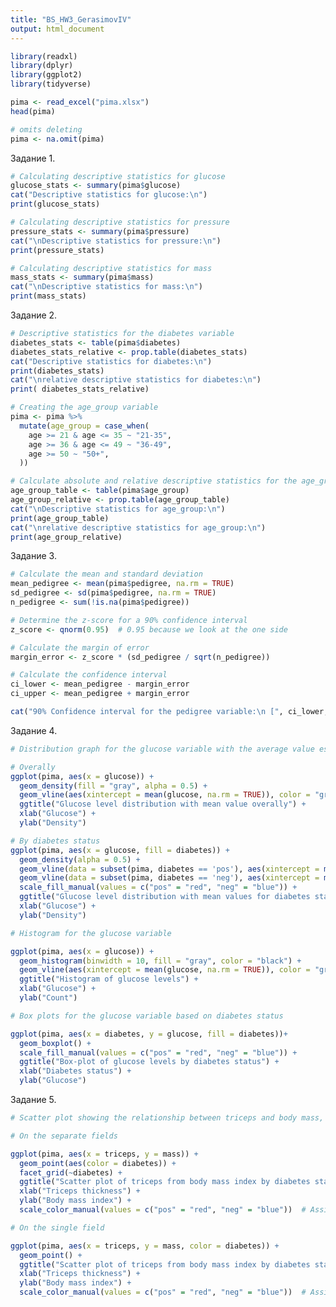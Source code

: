 ---
title: "BS_HW3_GerasimovIV"
output: html_document
---


```{r load_libraries, include=TRUE}

library(readxl)
library(dplyr)
library(ggplot2)
library(tidyverse)
```

```{r load, include=TRUE}
pima <- read_excel("pima.xlsx")
head(pima)
```
```{r omits_deleting, include=TRUE}
# omits deleting
pima <- na.omit(pima)
```

Задание 1.

```{r description_statistics, include=TRUE}

# Calculating descriptive statistics for glucose
glucose_stats <- summary(pima$glucose)
cat("Descriptive statistics for glucose:\n")
print(glucose_stats)

# Calculating descriptive statistics for pressure
pressure_stats <- summary(pima$pressure)
cat("\nDescriptive statistics for pressure:\n")
print(pressure_stats)

# Calculating descriptive statistics for mass
mass_stats <- summary(pima$mass)
cat("\nDescriptive statistics for mass:\n")
print(mass_stats)
```

Задание 2.
```{r description_statistics_in_diabets, include=TRUE}

# Descriptive statistics for the diabetes variable
diabetes_stats <- table(pima$diabetes)
diabetes_stats_relative <- prop.table(diabetes_stats)
cat("Descriptive statistics for diabetes:\n")
print(diabetes_stats)
cat("\nrelative descriptive statistics for diabetes:\n")
print( diabetes_stats_relative)

```
```{r description_statistics_in_age_groups, include=TRUE}

# Creating the age_group variable
pima <- pima %>%
  mutate(age_group = case_when(
    age >= 21 & age <= 35 ~ "21-35",
    age >= 36 & age <= 49 ~ "36-49",
    age >= 50 ~ "50+",
  ))

# Calculate absolute and relative descriptive statistics for the age_group variable
age_group_table <- table(pima$age_group)
age_group_relative <- prop.table(age_group_table)
cat("\nDescriptive statistics for age_group:\n")
print(age_group_table)
cat("\nrelative descriptive statistics for age_group:\n")
print(age_group_relative)
```
Задание 3.

```{r pedigree_confidence_interval, include=TRUE}

# Calculate the mean and standard deviation
mean_pedigree <- mean(pima$pedigree, na.rm = TRUE)
sd_pedigree <- sd(pima$pedigree, na.rm = TRUE)
n_pedigree <- sum(!is.na(pima$pedigree))

# Determine the z-score for a 90% confidence interval
z_score <- qnorm(0.95)  # 0.95 because we look at the one side

# Calculate the margin of error
margin_error <- z_score * (sd_pedigree / sqrt(n_pedigree))

# Calculate the confidence interval
ci_lower <- mean_pedigree - margin_error
ci_upper <- mean_pedigree + margin_error

cat("90% Confidence interval for the pedigree variable:\n [", ci_lower, ", ", ci_upper, "]", sep = "")
```
Задание 4.

```{r glucose_exploration, include=TRUE}

# Distribution graph for the glucose variable with the average value estimated marked for both 'pos' and 'neg' groups

# Overally
ggplot(pima, aes(x = glucose)) +
  geom_density(fill = "gray", alpha = 0.5) +
  geom_vline(aes(xintercept = mean(glucose, na.rm = TRUE)), color = "green", linewidth = 1) +
  ggtitle("Glucose level distribution with mean value overally") +
  xlab("Glucose") +
  ylab("Density")

# By diabetes status
ggplot(pima, aes(x = glucose, fill = diabetes)) +
  geom_density(alpha = 0.5) +
  geom_vline(data = subset(pima, diabetes == 'pos'), aes(xintercept = mean(glucose, na.rm = TRUE)), color = "red", linewidth = 1) +
  geom_vline(data = subset(pima, diabetes == 'neg'), aes(xintercept = mean(glucose, na.rm = TRUE)), color = "blue",  linewidth = 1) +
  scale_fill_manual(values = c("pos" = "red", "neg" = "blue")) +
  ggtitle("Glucose level distribution with mean values for diabetes status") +
  xlab("Glucose") +
  ylab("Density")

# Histogram for the glucose variable

ggplot(pima, aes(x = glucose)) +
  geom_histogram(binwidth = 10, fill = "gray", color = "black") +
  geom_vline(aes(xintercept = mean(glucose, na.rm = TRUE)), color = "green", linewidth = 1) +
  ggtitle("Histogram of glucose levels") +
  xlab("Glucose") +
  ylab("Count")

# Box plots for the glucose variable based on diabetes status

ggplot(pima, aes(x = diabetes, y = glucose, fill = diabetes))+
  geom_boxplot() +
  scale_fill_manual(values = c("pos" = "red", "neg" = "blue")) +
  ggtitle("Box-plot of glucose levels by diabetes status") +
  xlab("Diabetes status") +
  ylab("Glucose")
```

Задание 5.

```{r triceps_body_mass, include=TRUE}

# Scatter plot showing the relationship between triceps and body mass, colored and grouped by diabetes status

# On the separate fields

ggplot(pima, aes(x = triceps, y = mass)) +
  geom_point(aes(color = diabetes)) +
  facet_grid(~diabetes) +
  ggtitle("Scatter plot of triceps from body mass index by diabetes status") +
  xlab("Triceps thickness") +
  ylab("Body mass index") +
  scale_color_manual(values = c("pos" = "red", "neg" = "blue"))  # Assigning custom colors

# On the single field

ggplot(pima, aes(x = triceps, y = mass, color = diabetes)) +
  geom_point() +
  ggtitle("Scatter plot of triceps from body mass index by diabetes status") +
  xlab("Triceps thickness") +
  ylab("Body mass index") +
  scale_color_manual(values = c("pos" = "red", "neg" = "blue"))  # Assigning custom colors

```


